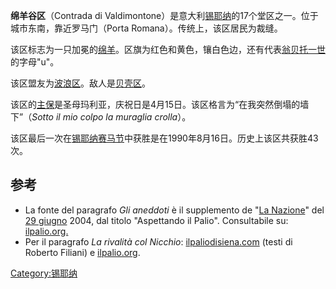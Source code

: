 '''绵羊谷区'''（Contrada di Valdimontone）是意大利[[锡耶纳|锡耶纳]]的17个堂区之一。位于城市东南，靠近罗马门（Porta Romana）。传统上，该区居民为裁缝。

该区标志为一只加冕的[[綿羊|绵羊]]。区旗为红色和黄色，镶白色边，还有代表[[翁貝托一世|翁贝托一世]]的字母"u"。

该区盟友为[[波浪区|波浪区]]。敌人是[[贝壳区|贝壳区]]。

该区的[[主保聖人|主保]]是圣母玛利亚，庆祝日是4月15日。该区格言为“在我突然倒塌的墙下”（''Sotto il mio colpo la muraglia crolla''）。

该区最后一次在[[锡耶纳赛马节|锡耶纳赛马节]]中获胜是在1990年8月16日。历史上该区共获胜43次。

== 参考 ==
<references/>
*La fonte del paragrafo ''Gli aneddoti'' è il supplemento de "[[La_Nazione|La Nazione]]" del [[29_giugno|29 giugno]] 2004, dal titolo "Aspettando il Palio". Consultabile su: [https://web.archive.org/web/20080705151031/http://www.ilpalio.org/aneddoti_valdimontone01.htm ilpalio.org.]
*Per il paragrafo ''La rivalità col Nicchio'': [https://web.archive.org/web/20120129134304/http://www.ilpaliodisiena.com/italia/siena/contrade/6nicchio.htm ilpaliodisiena.com] (testi di Roberto Filiani) e [http://www.ilpalio.org/rivali_nicmon.htm ilpalio.org].

[[Category:锡耶纳|Category:锡耶纳]]